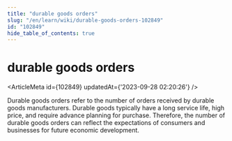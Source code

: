```yaml
---
title: "durable goods orders"
slug: "/en/learn/wiki/durable-goods-orders-102849"
id: "102849"
hide_table_of_contents: true
---
```



# durable goods orders

<ArticleMeta id={102849} updatedAt={'2023-09-28 02:20:26'} />
<div className='border-solid border-b border-t-0 my-4 border-[var(--ifm-color-gray-300)]' />

Durable goods orders refer to the number of orders received by durable goods manufacturers. Durable goods typically have a long service life, high price, and require advance planning for purchase. Therefore, the number of durable goods orders can reflect the expectations of consumers and businesses for future economic development.
